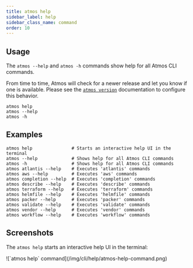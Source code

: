```yaml
---
title: atmos help
sidebar_label: help
sidebar_class_name: command
order: 10
---
```


<Screengrab title="atmos help" slug="atmos--help" />

## Usage

The `atmos --help` and `atmos -h` commands show help for all Atmos CLI commands.

From time to time, Atmos will check for a newer release and let you know if one is available.
Please see the [`atmos version`](/cli/commands/version) documentation to configure this behavior.


```shell
atmos help
atmos --help
atmos -h
```

## Examples

```shell
atmos help               # Starts an interactive help UI in the terminal
atmos --help             # Shows help for all Atmos CLI commands
atmos -h                 # Shows help for all Atmos CLI commands
atmos atlantis --help    # Executes 'atlantis' commands
atmos aws --help         # Executes 'aws' commands
atmos completion --help  # Executes 'completion' commands
atmos describe --help    # Executes 'describe' commands
atmos terraform --help   # Executes 'terraform' commands
atmos helmfile --help    # Executes 'helmfile' commands
atmos packer --help      # Executes 'packer' commands
atmos validate --help    # Executes 'validate' commands
atmos vendor --help      # Executes 'vendor' commands
atmos workflow --help    # Executes 'workflow' commands
```

## Screenshots

The `atmos help` starts an interactive help UI in the terminal:

<Terminal title="atmos help (interactive)">
![`atmos help` command](/img/cli/help/atmos-help-command.png)
</Terminal>

